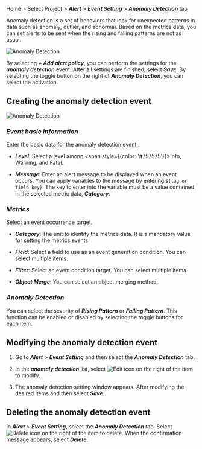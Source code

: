 Home > Select Project > **_Alert_** > **_Event Setting_** > **_Anomaly Detection_** tab

Anomaly detection is a set of behaviors that look for unexpected patterns in data such as anomaly, outlier, and abnormal. Based on the metrics data, you can set alerts to be sent when the rising and falling patterns are not as usual. 

![Anomaly Detection](/img/set-event-abnormal.png)

By selecting **_+ Add alert policy_**, you can perform the settings for the **_anomaly detection_** event. After all settings are finished, select **_Save_**. By selecting the toggle button on the right of **_Anomaly Detection_**, you can select the activation.

## Creating the anomaly detection event

![Anomaly Detection](/img/set-event-anormal-create.png)

### **_Event basic information_**

Enter the basic data for the anomaly detection event.

-   **_Level_**: Select a level among <span style={{color: '#757575'}}>Info</span>, <span class='slow'>Warning</span>, and <span class='vslow'>Fatal</span>.

-   **_Message_**: Enter an alert message to be displayed when an event occurs. You can apply variables to the message by entering `${tag or field key}`. The key to enter into the variable must be a value contained in the selected metric data, **_Category_**.

### **_Metrics_**

Select an event occurrence target.

-   **_Category_**: The unit to identify the metrics data. It is a mandatory value for setting the metrics events.

-   **_Field_**: Select a field to use as an event generation condition. You can select multiple items.

-   **_Filter_**: Select an event condition target. You can select multiple items.

-   **_Object Merge_**: You can select an object merging method.

### **_Anomaly Detection_**

You can select the severity of **_Rising Pattern_** or **_Falling Pattern_**. This function can be enabled or disabled by selecting the toggle buttons for each item.

## Modifying the anomaly detection event

1.  Go to **_Alert_** > **_Event Setting_** and then select the **_Anomaly Detection_** tab.

2.  In the **_anomaly detection_** list, select ![Edit icon](/img/ico-edit.svg) on the right of the item to modify.

3.  The anomaly detection setting window appears. After modifying the desired items and then select **_Save_**.

## Deleting the anomaly detection event

 In **_Alert_** > **_Event Setting_**, select the **_Anomaly Detection_** tab. Select ![Delete icon](/img/ico-trash.svg) on the right of the item to delete. When the confirmation message appears, select **_Delete_**.
